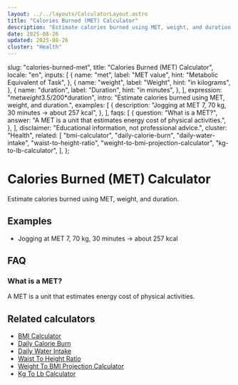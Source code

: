 ```yaml
---
layout: ../../layouts/CalculatorLayout.astro
title: "Calories Burned (MET) Calculator"
description: "Estimate calories burned using MET, weight, and duration."
date: 2025-08-26
updated: 2025-08-26
cluster: "Health"
---
```



  slug: "calories-burned-met",
  title: "Calories Burned (MET) Calculator",
  locale: "en",
  inputs: [
    {
      name: "met",
      label: "MET value",
      hint: "Metabolic Equivalent of Task",
    },
    {
      name: "weight",
      label: "Weight",
      hint: "in kilograms",
    },
    {
      name: "duration",
      label: "Duration",
      hint: "in minutes",
    },
  ],
  expression: "met*weight*3.5/200*duration",
  intro: "Estimate calories burned using MET, weight, and duration.",
  examples: [
    {
      description: "Jogging at MET 7, 70 kg, 30 minutes → about 257 kcal",
    },
  ],
  faqs: [
    {
      question: "What is a MET?",
      answer:
        "A MET is a unit that estimates energy cost of physical activities.",
    },
  ],
  disclaimer: "Educational information, not professional advice.",
  cluster: "Health",
  related: [
    "bmi-calculator",
    "daily-calorie-burn",
    "daily-water-intake",
    "waist-to-height-ratio",
    "weight-to-bmi-projection-calculator",
    "kg-to-lb-calculator",
  ],
};

# Calories Burned (MET) Calculator

Estimate calories burned using MET, weight, and duration.

<Calculator schema={schema} />

## Examples

- Jogging at MET 7, 70 kg, 30 minutes → about 257 kcal

## FAQ

### What is a MET?

A MET is a unit that estimates energy cost of physical activities.

## Related calculators

- [BMI Calculator](/calculators/bmi-calculator/)
- [Daily Calorie Burn](/calculators/daily-calorie-burn/)
- [Daily Water Intake](/calculators/daily-water-intake/)
- [Waist To Height Ratio](/calculators/waist-to-height-ratio/)
- [Weight To BMI Projection Calculator](/calculators/weight-to-bmi-projection-calculator/)
- [Kg To Lb Calculator](/calculators/kg-to-lb-calculator/)
